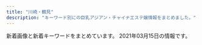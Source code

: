 ```yaml
---
title: "川崎・鶴見"
description: "キーワード別にの巨乳アジアン・チャイナエステ嬢情報をまとめました。"
---
```


新着画像と新着キーワードをまとめています。
2021年03月15日の情報です。

<DmmAffiliateIns />
<KeywordTable
  shops={
    [
    {
        "url": "http://www.iyasi-massage.com/",
        "img_links": [
            "http://www.iyasi-massage.com/images/staff_one/staff_one_08.png",
            "http://www.iyasi-massage.com/images/staff/sta_0z2.jpg",
            "http://www.iyasi-massage.com/images/home/index_tel.jpg",
            "http://www.iyasi-massage.com/images/staff_image/staff_d04.jpg",
            "http://www.iyasi-massage.com/images/staff/sta_0z12.jpg",
            "http://www.iyasi-massage.com/images/gallery/gallery_102.jpg",
            "http://www.iyasi-massage.com/images/gallery/gallery_403.jpg",
            "http://www.iyasi-massage.com/images/top/top_02.jpg",
            "http://www.iyasi-massage.com/images/system/syatem_302.jpg",
            "http://www.iyasi-massage.com/images/staff_one/staff_one_top.jpg",
            "http://www.iyasi-massage.com/images/staff/sta_08.jpg",
            "http://www.iyasi-massage.com/images/staff/sta_023.jpg",
            "http://www.iyasi-massage.com/images/staff_one/staff_one_07.png",
            "http://www.iyasi-massage.com/images/top/top_01.jpg",
            "http://www.iyasi-massage.com/images/top/top_08.png",
            "http://www.iyasi-massage.com/images/top/top_06.jpg",
            "http://www.iyasi-massage.com/images/staff/sta_0z10.jpg",
            "http://www.iyasi-massage.com/images/staff_one/staff_one_04.jpg",
            "http://www.iyasi-massage.com/images/staff/sta_0z9.jpg",
            "http://www.iyasi-massage.com/images/staff/sta_07.jpg",
            "http://www.iyasi-massage.com/images/home/index_03.jpg",
            "http://www.iyasi-massage.com/images/staff_image/staff_d02.jpg",
            "http://www.iyasi-massage.com/images/top/top_05.jpg",
            "http://www.iyasi-massage.com/images/staff/sta_01.jpg",
            "http://www.iyasi-massage.com/images/gallery/gallery_top.jpg",
            "http://www.iyasi-massage.com/images/staff_image/staff_d01.jpg",
            "http://www.iyasi-massage.com/images/home/index_04.jpg",
            "http://www.iyasi-massage.com/images/staff/sta_010.jpg",
            "http://www.iyasi-massage.com/images/home/index_qup.jpg",
            "http://www.iyasi-massage.com/images/gallery/gallery_103.jpg",
            "http://www.iyasi-massage.com/images/staff_one/staff_one_03.jpg",
            "http://www.iyasi-massage.com/images/gallery/gallery_104.jpg",
            "http://www.iyasi-massage.com/images/gallery/gallery_404.jpg",
            "http://www.iyasi-massage.com/images/home/QR.png",
            "http://www.iyasi-massage.com/images/top/top_03.jpg",
            "http://www.iyasi-massage.com/images/gallery/gallery_01.jpg",
            "http://www.iyasi-massage.com/images/system/syatem_301.jpg",
            "http://www.iyasi-massage.com/images/staff_image/staff_d03.jpg",
            "http://www.iyasi-massage.com/images/home/index_page_top.jpg",
            "http://www.iyasi-massage.com/images/staff/staff_top.jpg",
            "http://www.iyasi-massage.com/images/staff_one/staff_one_01.jpg",
            "http://www.iyasi-massage.com/images/staff/sta_04.jpg",
            "http://www.iyasi-massage.com/images/staff_one/staff_one_05.jpg",
            "http://www.iyasi-massage.com/images/gallery/gallery_402.jpg",
            "http://www.iyasi-massage.com/images/staff_image/staff_d05.jpg",
            "http://www.iyasi-massage.com/images/staff/sta_0z6.jpg",
            "http://www.iyasi-massage.com/images/top/top_04.jpg",
            "http://www.iyasi-massage.com/images/staff/sta_021.jpg",
            "http://www.iyasi-massage.com/images/system/syatem_303.jpg",
            "http://www.iyasi-massage.com/images/staff_one/staff_one_02.jpg",
            "http://www.iyasi-massage.com/images/staff/sta_03.jpg",
            "http://www.iyasi-massage.com/images/home/top_qp.jpg",
            "http://www.iyasi-massage.com/images/staff_image/staff_d06.jpg",
            "http://www.iyasi-massage.com/images/gallery/gallery_401.jpg",
            "http://www.iyasi-massage.com/images/gallery/gallery_101.jpg",
            "http://www.iyasi-massage.com/images/staff/sta_0z8.jpg",
            "http://www.iyasi-massage.com/images/staff/sta_06.jpg"
        ],
        "name": "\u6843\u6e90\u90f7",
        "station": "JR\u5ddd\u5d0e\u99c5\u6771\u53e3",
        "keywords": {}
    },
    {
        "name": "GooD",
        "station": "JR\u9db4\u898b\u99c5\u6771\u53e3",
        "url": "http://good.abnavi.info/",
        "img_links": [],
        "keywords": {}
    },
    {
        "img_links": [
            "https://www.pal-spa.com/img/blog/palspa_blog_20200803_ai4.jpg",
            "https://www.pal-spa.com/img/girl/main/smain314f04254ecea9c57f49748c46b01a7664c.jpg",
            "https://www.pal-spa.com/img/girl/list/sface3c2ba25b14b61f54befa1ec672e487350.jpg",
            "https://www.pal-spa.com/img/blog/palspa_blog_20200113_miyuki4.jpg",
            "https://www.pal-spa.com/img/girl/pickup/pickup20200730025343.jpg",
            "https://www.pal-spa.com/img/girl/main/smain2342be10adc295a0fc3adfdb5b77838c4a7.jpg",
            "https://www.pal-spa.com/img/girl/main/smain2934975d1e88a92635112090a18fddfe496.jpg",
            "https://www.pal-spa.com/img/girl/list/swest24254584407bed049e349a41c5443a4345.jpg",
            "https://www.pal-spa.com/img/blog/palspa_blog_20191201_aica2.jpg",
            "https://www.pal-spa.com/img/girl/main/smain93489e4bc2f68cb6c1df5f2c0780e53ef2.jpg",
            "https://www.pal-spa.com/img/girl/main/smain81aaf0584954cf78c6fa0e4d5235d359c9.jpg",
            "https://www.pal-spa.com/img/camp/camp_20210101min75.jpg",
            "https://www.pal-spa.com/img/blog/palspa_blog_20191204_izumi1.jpg",
            "https://www.pal-spa.com/img/blog/palspa_blog_20191201_aica3.jpg",
            "https://www.pal-spa.com/img/blog/palspa_blog_20191201_aica4.jpg",
            "https://www.pal-spa.com/img/blog/palspa_blog_20191201_yui6.jpg",
            "https://www.pal-spa.com/img/blog/palspa_blog_20191204_erica6.jpg",
            "https://www.pal-spa.com/img/girl/list/slist3554b4a93c1d8da9b438b9a8315d5d34f1.jpg",
            "https://www.pal-spa.com/img/camp/camp_20210201.jpg",
            "https://www.pal-spa.com/img/blog/palspa_blog_20210120_haruka5.jpg",
            "https://www.pal-spa.com/img/girl/pickup/pickup20200822150116.jpg",
            "https://www.pal-spa.com/img/girl/main/smain2944975d1e88a92635112090a18fddfe496.jpg",
            "https://www.pal-spa.com/img/girl/pickup/pickup20210315213817.jpg",
            "https://www.pal-spa.com/img/girl/list/sface41179e3d7fbd9c1dd52f6aa2a671ce0bd.jpg",
            "https://www.pal-spa.com/img/blog/postimage20200805131611.jpg",
            "https://www.pal-spa.com/img/blog/palspa_blog_20200803_ai5.jpg",
            "https://www.pal-spa.com/img/girl/main/smain295c66d8a8ea77ad563b7a5d4d245be38c5.jpg",
            "https://www.pal-spa.com/img/girl/main/smain339afba4e500f33ea543f800c8238c1f49.jpg",
            "https://www.pal-spa.com/img/girl/pickup/pickup20200923134207.jpg",
            "https://www.pal-spa.com/img/girl/list/swest2815022380c60cdc7043c4ec074cee02f5.jpg",
            "https://www.pal-spa.com/img/girl/main/smain311813891f0a4f13a5dcec2552f803dff41.jpg",
            "https://www.pal-spa.com/img/blog/palspa_blog_20200113_miyuki2.jpg",
            "https://www.pal-spa.com/img/blog/palspa_blog_20191201_aica6.jpg",
            "https://www.pal-spa.com/img/girl/main/smain213a4782a043e7ca29f58aba8d6552a2d6e.jpg",
            "https://www.pal-spa.com/img/blog/palspa_blog_20200113_miyuki7.jpg",
            "https://www.pal-spa.com/img/girl/main/smain841caefc8aa890323cc659f5abf9da1937.jpg",
            "https://www.pal-spa.com/img/girl/list/sface21a4782a043e7ca29f58aba8d6552a2d6e.jpg",
            "https://www.pal-spa.com/img/girl/main/smain424a6d03832c91a865b6562a3dc842e51a.jpg",
            "https://www.pal-spa.com/img/blog/palspa_blog_20191201_yui2.jpg",
            "https://www.pal-spa.com/img/blog/palspa_blog_20200316_aya8.jpg",
            "https://www.pal-spa.com/img/girl/main/smain32aa1148d56856a2cfde4a3dfdd8d1c5ed.jpg",
            "https://www.pal-spa.com/img/girl/list/swest21a4782a043e7ca29f58aba8d6552a2d6e.jpg",
            "https://www.pal-spa.com/img/material/massage_siatu1.jpg",
            "https://www.pal-spa.com/img/girl/main/smain3535044e0e79b6d94578c6c78296fb853e4.jpg",
            "https://www.pal-spa.com/img/girl/main/smain32544cc176e6519c5cfcaa30cdb6b3d4ae6.jpg",
            "https://www.pal-spa.com/img/blog/palspa_blog_20200316_aya1.jpg",
            "https://www.pal-spa.com/img/girl/main/smain211a4782a043e7ca29f58aba8d6552a2d6e.jpg",
            "https://www.pal-spa.com/img/girl/list/sface259a92ee295305fdbc6e4cd5a68dad5216.jpg",
            "https://www.pal-spa.com/img/blog/palspa_blog_20200316_aya7.jpg",
            "https://www.pal-spa.com/img/girl/list/sface35c7e2ebf50e97c57692dbfd94cccf9ddb.jpg",
            "https://www.pal-spa.com/img/girl/main/smain252b45d339d6509c6b7779e499e2a9b6ba6.jpg",
            "https://www.pal-spa.com/img/girl/main/smain32344cc176e6519c5cfcaa30cdb6b3d4ae6.jpg",
            "https://www.pal-spa.com/img/girl/list/slist31991bce11ee745ecab812af3ff1cb34c6.jpg",
            "https://www.pal-spa.com/img/camp/20210303_newface.jpg",
            "https://www.pal-spa.com/img/camp/camp_20210303sp.jpg",
            "https://www.pal-spa.com/img/material/massage_siatu2.jpg",
            "https://www.pal-spa.com/img/blog/postimage20190823184018.jpg",
            "https://www.pal-spa.com/img/blog/palspa_blog_20200316_aya5.jpg",
            "https://www.pal-spa.com/img/girl/main/smain95ef1bf25458f90407a4281129029fee02.jpg",
            "https://www.pal-spa.com/img/material/massage_sentai3.jpg",
            "https://www.pal-spa.com/img/girl/main/smain2352be10adc295a0fc3adfdb5b77838c4a7.jpg",
            "https://www.pal-spa.com/img/blog/palspa_blog_20200803_ai3.jpg",
            "https://www.pal-spa.com/img/material/image_auth.png",
            "https://www.pal-spa.com/img/blog/palspa_blog_20191204_izumi6.jpg",
            "https://www.pal-spa.com/img/girl/main/smain281fd9bc58195da2c4f8c318534044e362e.jpg",
            "https://www.pal-spa.com/img/girl/main/smain255b45d339d6509c6b7779e499e2a9b6ba6.jpg",
            "https://www.pal-spa.com/img/girl/main/smain349afba4e500f33ea543f800c8238c1f49.jpg",
            "https://www.pal-spa.com/img/girl/list/swest232be10adc295a0fc3adfdb5b77838c4a7.jpg",
            "https://www.pal-spa.com/img/blog/palspa_blog_20191204_erica3.jpg",
            "https://www.pal-spa.com/img/girl/list/sface31f19f00dae05be97f6dce6cb5dbe8eec8.jpg",
            "https://www.pal-spa.com/img/girl/main/smain44b39a706bac6618b1571f7fdf4631427d.jpg",
            "https://www.pal-spa.com/img/blog/palspa_blog_20200113_miyuki3.jpg",
            "https://www.pal-spa.com/img/girl/main/smain3458922ce8484534d2b75a91ab7a300e6de.jpg",
            "https://www.pal-spa.com/img/blog/palspa_blog_20191201_yui1.jpg",
            "https://www.pal-spa.com/img/blog/palspa_blog_20191204_erica1.jpg",
            "https://www.pal-spa.com/img/girl/list/slist29b91c9bcc8e157811f43836e0e81c7a7e.jpg",
            "https://www.pal-spa.com/img/girl/main/smain32444cc176e6519c5cfcaa30cdb6b3d4ae6.jpg",
            "https://www.pal-spa.com/img/girl/list/slist82771fec40d02127b42e7e4941a97d5e8.jpg",
            "https://www.pal-spa.com/img/blog/palspa_blog_20200316_aya9.jpg",
            "https://www.pal-spa.com/img/blog/palspa_blog_20200113_miyuki5.jpg",
            "https://www.pal-spa.com/img/blog/postimage20191201160113.jpg",
            "https://www.pal-spa.com/img/girl/main/smain355497d0fc321a60342a97907dcf15eddb4.jpg",
            "https://www.pal-spa.com/img/girl/main/smain2332be10adc295a0fc3adfdb5b77838c4a7.jpg",
            "https://www.pal-spa.com/img/girl/main/smain831caefc8aa890323cc659f5abf9da1937.jpg",
            "https://www.pal-spa.com/img/blog/palspa_blog_20200113_miyuki1.jpg",
            "https://www.pal-spa.com/img/girl/list/slist256b08026e0fe59c124751f4ba2dce9484.jpg",
            "https://www.pal-spa.com/img/girl/main/smain283aa054b0383cc218664f07c55c4e1d3f0.jpg",
            "https://www.pal-spa.com/img/material/massage_sentai1.jpg",
            "https://www.pal-spa.com/img/blog/palspa_blog_20200803_ai2.jpg",
            "https://www.pal-spa.com/img/blog/palspa_blog_20210120_haruka6.jpg",
            "https://www.pal-spa.com/img/blog/postimage20190909035711.jpg",
            "https://www.pal-spa.com/img/girl/list/slist24940766e3a46af57756429b6407dea11e.jpg",
            "https://www.pal-spa.com/img/blog/palspa_blog_20200316_aya10.jpg",
            "https://www.pal-spa.com/img/blog/postimage20200112225143.jpg",
            "https://www.pal-spa.com/img/blog/palspa_blog_20191204_erica2.jpg",
            "https://www.pal-spa.com/img/blog/palspa_blog_20191204_erica5.jpg",
            "https://www.pal-spa.com/img/girl/main/smain31aa1148d56856a2cfde4a3dfdd8d1c5ed.jpg",
            "https://www.pal-spa.com/img/girl/main/smain28209dcea86d45d39c34084233d3f05abd3.jpg",
            "https://www.pal-spa.com/img/girl/main/smain851caefc8aa890323cc659f5abf9da1937.jpg",
            "https://www.pal-spa.com/img/blog/palspa_blog_20191201_kiki2.jpg",
            "https://www.pal-spa.com/img/blog/palspa_blog_20210120_haruka1.jpg",
            "https://www.pal-spa.com/img/girl/main/smain91489e4bc2f68cb6c1df5f2c0780e53ef2.jpg",
            "https://www.pal-spa.com/img/girl/pickup/pickup20200104064211.jpg",
            "https://www.pal-spa.com/img/girl/list/sface32552450a07c5e6fcf616569ce56276f28.jpg",
            "https://www.pal-spa.com/img/girl/main/smain3438922ce8484534d2b75a91ab7a300e6de.jpg",
            "https://www.pal-spa.com/img/blog/palspa_blog_20210120_haruka4.jpg",
            "https://www.pal-spa.com/img/girl/list/slist41179e3d7fbd9c1dd52f6aa2a671ce0bd.jpg",
            "https://www.pal-spa.com/img/blog/palspa_blog_20191201_kiki7.jpg",
            "https://www.pal-spa.com/img/girl/list/swest81caefc8aa890323cc659f5abf9da1937.jpg",
            "https://www.pal-spa.com/img/girl/list/slist21c8c7f499c3f4da854e401c53978a3677.jpg",
            "https://www.pal-spa.com/img/girl/main/smain29126f46703ae5614cc6531d2d744ef64cb.jpg",
            "https://www.pal-spa.com/img/girl/main/smain43f417400ac5884575399559541bcf4c17.jpg",
            "https://www.pal-spa.com/img/girl/list/slist2803b6e28547718e5f6d36e0d1c631fbcd.jpg",
            "https://www.pal-spa.com/img/blog/palspa_blog_20191204_izumi7.jpg",
            "https://www.pal-spa.com/img/blog/palspa_blog_20191201_yui7.jpg",
            "https://www.pal-spa.com/img/blog/postimage20191201161433.jpg",
            "https://www.pal-spa.com/img/blog/palspa_blog_20200803_ai9.jpg",
            "https://www.pal-spa.com/img/blog/palspa_blog_20200113_miyuki6.jpg",
            "https://www.pal-spa.com/img/blog/postimage20191205024146.jpg",
            "https://www.pal-spa.com/img/girl/main/smain821caefc8aa890323cc659f5abf9da1937.jpg",
            "https://www.pal-spa.com/img/blog/postimage20190615060904.jpg",
            "https://www.pal-spa.com/img/blog/palspa_blog_20191201_kiki1.jpg",
            "https://www.pal-spa.com/img/girl/main/smain251b45d339d6509c6b7779e499e2a9b6ba6.jpg",
            "https://www.pal-spa.com/img/blog/postimage20210128110639.jpg",
            "https://www.pal-spa.com/img/blog/palspa_blog_20191204_izumi2.jpg",
            "https://www.pal-spa.com/img/girl/list/swest352b89681dd1c11f6c2b3d93f5253fdb44.jpg",
            "https://www.pal-spa.com/img/girl/main/smain411179e3d7fbd9c1dd52f6aa2a671ce0bd.jpg",
            "https://www.pal-spa.com/img/girl/main/smain212a4782a043e7ca29f58aba8d6552a2d6e.jpg",
            "https://www.pal-spa.com/img/girl/main/smain32244cc176e6519c5cfcaa30cdb6b3d4ae6.jpg",
            "https://www.pal-spa.com/img/girl/list/sface34fb1e5b054a6796aafb6d24f36ac90950.jpg",
            "https://www.pal-spa.com/img/girl/main/smain3525044e0e79b6d94578c6c78296fb853e4.jpg",
            "https://www.pal-spa.com/img/blog/palspa_blog_20200316_aya4.jpg",
            "https://www.pal-spa.com/img/girl/list/sface2934a16061b4519bc353f475021810bbc2.jpg",
            "https://www.pal-spa.com/img/girl/main/smain315f04254ecea9c57f49748c46b01a7664c.jpg",
            "https://www.pal-spa.com/img/girl/list/swest259a92ee295305fdbc6e4cd5a68dad5216.jpg",
            "https://www.pal-spa.com/img/blog/palspa_blog_20200316_aya3.jpg",
            "https://www.pal-spa.com/img/girl/main/smain312cf1a94bbeb47fd61d9c8a0ac5715f220.jpg",
            "https://www.pal-spa.com/img/girl/list/swest31f19f00dae05be97f6dce6cb5dbe8eec8.jpg",
            "https://www.pal-spa.com/img/girl/main/smain254b45d339d6509c6b7779e499e2a9b6ba6.jpg",
            "https://www.pal-spa.com/img/girl/main/smain92489e4bc2f68cb6c1df5f2c0780e53ef2.jpg",
            "https://www.pal-spa.com/img/girl/main/smain2312be10adc295a0fc3adfdb5b77838c4a7.jpg",
            "https://www.pal-spa.com/img/girl/main/smain321552450a07c5e6fcf616569ce56276f28.jpg",
            "https://www.pal-spa.com/img/blog/palspa_blog_20200803_ai6.jpg",
            "https://www.pal-spa.com/img/girl/list/slist32552450a07c5e6fcf616569ce56276f28.jpg",
            "https://www.pal-spa.com/img/blog/palspa_blog_20191201_aica5.jpg",
            "https://www.pal-spa.com/img/girl/main/smain215a4782a043e7ca29f58aba8d6552a2d6e.jpg",
            "https://www.pal-spa.com/img/girl/list/swest95fea8ce189d2417d922eb9079627b3ac.jpg",
            "https://www.pal-spa.com/img/material/massage_sentai2.jpg",
            "https://www.pal-spa.com/img/blog/palspa_blog_20191201_kiki4.jpg",
            "https://www.pal-spa.com/img/girl/main/smain284aa054b0383cc218664f07c55c4e1d3f0.jpg",
            "https://www.pal-spa.com/img/blog/palspa_blog_20191201_kiki5.jpg",
            "https://www.pal-spa.com/img/girl/list/slist3aa1148d56856a2cfde4a3dfdd8d1c5ed.jpg",
            "https://www.pal-spa.com/img/blog/postimage20191201160850.jpg",
            "https://www.pal-spa.com/img/blog/palspa_blog_20200113_miyuki8.jpg",
            "https://www.pal-spa.com/img/girl/list/sface9b20525be57ec14c2cab254b7f38bd4df.jpg",
            "https://www.pal-spa.com/img/girl/list/swest3c2ba25b14b61f54befa1ec672e487350.jpg",
            "https://www.pal-spa.com/img/girl/main/smain2924975d1e88a92635112090a18fddfe496.jpg",
            "https://www.pal-spa.com/img/blog/palspa_blog_20191204_erica4.jpg",
            "https://www.pal-spa.com/img/material/massage_siatu3.jpg",
            "https://www.pal-spa.com/img/girl/main/smain214a4782a043e7ca29f58aba8d6552a2d6e.jpg",
            "https://www.pal-spa.com/img/girl/main/smain242efb09e433a238cc9c94272805945bf96.jpg",
            "https://www.pal-spa.com/img/girl/main/smain34264ec295988800531cb0f78cdcfbcb9cf.jpg",
            "https://www.pal-spa.com/img/blog/palspa_blog_20200803_ai1.jpg",
            "https://www.pal-spa.com/img/girl/pickup/pickup20210120104719.jpg",
            "https://www.pal-spa.com/img/girl/main/smain354497d0fc321a60342a97907dcf15eddb4.jpg",
            "https://www.pal-spa.com/img/girl/main/smain35154b4a93c1d8da9b438b9a8315d5d34f1.jpg",
            "https://www.pal-spa.com/img/girl/list/slist9224bead323710d8ed7f0640125518c54.jpg",
            "https://www.pal-spa.com/img/girl/list/slist2384c844601b0fd2f7aabfe4a5a12163b7.jpg",
            "https://www.pal-spa.com/img/girl/list/swest32552450a07c5e6fcf616569ce56276f28.jpg",
            "https://www.pal-spa.com/img/girl/main/smain341fb1e5b054a6796aafb6d24f36ac90950.jpg",
            "https://www.pal-spa.com/img/girl/main/smain241254584407bed049e349a41c5443a4345.jpg",
            "https://www.pal-spa.com/img/blog/palspa_blog_20200803_ai8.jpg",
            "https://www.pal-spa.com/img/blog/palspa_blog_20191201_yui4.jpg",
            "https://www.pal-spa.com/img/girl/list/sface2815022380c60cdc7043c4ec074cee02f5.jpg",
            "https://www.pal-spa.com/img/blog/palspa_blog_20191201_yui5.jpg",
            "https://www.pal-spa.com/img/girl/main/smain3448922ce8484534d2b75a91ab7a300e6de.jpg",
            "https://www.pal-spa.com/img/blog/palspa_blog_20191204_izumi3.jpg",
            "https://www.pal-spa.com/img/blog/palspa_blog_20191201_yui3.jpg",
            "https://www.pal-spa.com/img/blog/postimage20191205024522.jpg",
            "https://www.pal-spa.com/img/blog/postimage20191201162035.jpg",
            "https://www.pal-spa.com/img/blog/palspa_blog_20210120_haruka3.jpg",
            "https://www.pal-spa.com/img/blog/palspa_blog_20191201_kiki3.jpg",
            "https://www.pal-spa.com/img/girl/main/smain285aa054b0383cc218664f07c55c4e1d3f0.jpg",
            "https://www.pal-spa.com/img/blog/palspa_blog_20200316_aya2.jpg",
            "https://www.pal-spa.com/img/blog/palspa_blog_20200316_aya6.jpg",
            "https://www.pal-spa.com/img/girl/list/sface8aaf0584954cf78c6fa0e4d5235d359c9.jpg",
            "https://www.pal-spa.com/img/blog/palspa_blog_20191204_erica7.jpg",
            "https://www.pal-spa.com/img/blog/palspa_blog_20191204_izumi5.jpg",
            "https://www.pal-spa.com/img/blog/palspa_blog_20200316_aya11.jpg",
            "https://www.pal-spa.com/img/girl/list/swest34fb1e5b054a6796aafb6d24f36ac90950.jpg",
            "https://www.pal-spa.com/img/blog/palspa_blog_20191204_izumi4.jpg",
            "https://www.pal-spa.com/img/girl/list/slist34fb1e5b054a6796aafb6d24f36ac90950.jpg",
            "https://www.pal-spa.com/img/girl/main/smain253b45d339d6509c6b7779e499e2a9b6ba6.jpg",
            "https://www.pal-spa.com/img/girl/list/swest41179e3d7fbd9c1dd52f6aa2a671ce0bd.jpg",
            "https://www.pal-spa.com/img/girl/main/smain2322be10adc295a0fc3adfdb5b77838c4a7.jpg",
            "https://www.pal-spa.com/img/girl/main/smain94ef1bf25458f90407a4281129029fee02.jpg",
            "https://www.pal-spa.com/img/blog/postimage20200316071533.jpg",
            "https://www.pal-spa.com/img/blog/palspa_blog_20191201_aica7.jpg",
            "https://www.pal-spa.com/img/blog/palspa_blog_20191201_aica1.jpg",
            "https://www.pal-spa.com/img/girl/main/smain313cf1a94bbeb47fd61d9c8a0ac5715f220.jpg",
            "https://www.pal-spa.com/img/girl/list/sface24254584407bed049e349a41c5443a4345.jpg",
            "https://www.pal-spa.com/img/girl/list/sface232be10adc295a0fc3adfdb5b77838c4a7.jpg",
            "https://www.pal-spa.com/img/blog/palspa_blog_20200803_ai7.jpg",
            "https://www.pal-spa.com/img/blog/palspa_blog_20191201_kiki6.jpg",
            "https://www.pal-spa.com/img/girl/list/swest2934a16061b4519bc353f475021810bbc2.jpg"
        ],
        "keywords": {
            "\u30bb\u30af\u30b7\u30fc": 8,
            "100": 1,
            "G": 13,
            "\u30c0\u30a4\u30ca\u30de\u30a4\u30c8": 1
        },
        "station": "JR\u9db4\u898b\u99c5\u6771\u53e3",
        "name": "Men\u2019s Pal Spa\u30fb\u30e1\u30f3\u30ba\u30d1\u30eb\u30b9\u30d1",
        "url": "https://www.pal-spa.com/"
    },
    {
        "name": "\u7652\u5065\u697d",
        "station": "JR\u5ddd\u5d0e\u99c5\u6771\u53e3",
        "url": "http://es-china.info/",
        "img_links": [
            "http://es-china.info/staff/ran2.jpg",
            "http://es-china.info/staff/sasa1.jpg",
            "http://es-china.info/images/r3.jpg",
            "http://es-china.info/staff/emi2.jpg",
            "http://es-china.info/staff/ran1.jpg",
            "http://es-china.info/staff/mimi2.jpg",
            "http://es-china.info/images/no1.png",
            "http://es-china.info/images/room3.jpg",
            "http://es-china.info/staff/mimi1.jpg",
            "http://es-china.info/images/s_pickup.png",
            "http://es-china.info/images/mobile.jpg",
            "http://es-china.info/images/room4.jpg",
            "http://es-china.info/staff/sayuri1.jpg",
            "http://es-china.info/images/s_staff.png",
            "http://es-china.info/staff/risa2.jpg",
            "http://es-china.info/images/room1.jpg",
            "http://es-china.info/images/s_news.png",
            "http://es-china.info/staff/risa1.jpg",
            "http://es-china.info/staff/sayuri2.jpg",
            "http://es-china.info/staff/sasa2.jpg",
            "http://es-china.info/images/s_ranking.png",
            "http://es-china.info/staff/sayuri3.jpg",
            "http://es-china.info/images/room2.jpg",
            "http://es-china.info/images/line.png",
            "http://es-china.info/staff/emi1.jpg",
            "http://es-china.info/images/s_newface.png",
            "http://es-china.info/images/s_zysx.png"
        ],
        "keywords": {
            "C": 13
        }
    },
    {
        "keywords": {},
        "name": "\u521d\u604b",
        "img_links": [],
        "station": "JR\u9db4\u898b\u99c5\u6771\u53e3",
        "url": "https://hatsukoi.est.cm/"
    },
    {
        "keywords": {
            "D": 35,
            "88": 14,
            "89": 7,
            "\u30bb\u30af\u30b7\u30fc": 3,
            "87": 14,
            "85": 14,
            "C": 28,
            "86": 14
        },
        "name": "\u6708\u4e0b\u7f8e\u4eba",
        "station": "JR\u9db4\u898b\u99c5\u6771\u53e3",
        "url": "https://moon-beauty.jp/",
        "img_links": [
            "https://moon-beauty.jp/images/staff/nana25_01.png",
            "https://moon-beauty.jp/images/costume/cheergirl02.png",
            "https://moon-beauty.jp/wp/wp-content/uploads/2017/12/7e6728877b7be3eba7dacfced12e3481.jpg",
            "https://moon-beauty.jp/wp/wp-content/uploads/2019/09/cosplay01.png",
            "https://moon-beauty.jp/images/staff/izumi23_01.png",
            "https://moon-beauty.jp/wp/wp-content/uploads/2017/12/dde33c6f84f42b29abc164fed911749d-700x1246.jpg",
            "https://moon-beauty.jp/images/staff/mirai23.png",
            "https://moon-beauty.jp/wp/wp-content/uploads/2017/11/mb_shower.png",
            "https://moon-beauty.jp/images/staff/eri21_01.png",
            "https://moon-beauty.jp/wp/wp-content/uploads/2017/11/5.png",
            "https://moon-beauty.jp/wp/wp-content/uploads/2017/11/6a08b9c7e55a068553569af35285dd93.jpg",
            "https://moon-beauty.jp/wp/wp-content/uploads/2017/11/mb_interior01.png",
            "https://moon-beauty.jp/wp/wp-content/uploads/2020/02/2002sp_campaign-700x327.png",
            "https://moon-beauty.jp/wp/wp-content/uploads/2017/11/27e7586ba3689c74b6428ec7dbfe02a6-700x1244.jpg",
            "https://moon-beauty.jp/wp/wp-content/uploads/2017/11/top01-1-700x459.png",
            "https://moon-beauty.jp/wp/wp-content/uploads/2019/07/1907campaign01-700x327.png",
            "https://moon-beauty.jp/wp/wp-content/uploads/2017/11/top02.png",
            "https://moon-beauty.jp/wp/wp-content/uploads/2017/11/4.png",
            "https://moon-beauty.jp/wp/wp-content/uploads/2019/09/1910campaign01-700x327.png",
            "https://moon-beauty.jp/wp/wp-content/uploads/2017/12/1d7d7d3df21218cb91cce28ca987dca8.jpg",
            "https://moon-beauty.jp/wp/wp-content/uploads/2017/11/27e7586ba3689c74b6428ec7dbfe02a6.jpg",
            "https://moon-beauty.jp/images/campaign2017.jpg",
            "https://moon-beauty.jp/images/costume/sailorgirl01.png",
            "https://moon-beauty.jp/images/staff/momoka22_01.png",
            "https://moon-beauty.jp/wp/wp-content/uploads/2017/12/3985d5f04f99b7c5a1b4662bcc831575.jpg",
            "https://moon-beauty.jp/wp/wp-content/uploads/2017/12/1d7d7d3df21218cb91cce28ca987dca8-700x1246.jpg",
            "https://moon-beauty.jp/wp/wp-content/uploads/2019/09/cosplay02.png",
            "https://moon-beauty.jp/wp/wp-content/uploads/2017/11/6.png",
            "https://moon-beauty.jp/wp/wp-content/uploads/2019/07/1907campaign02-700x327.png",
            "https://moon-beauty.jp/images/costume/cheergirl01.png",
            "https://moon-beauty.jp/images/staff/staff.png",
            "https://moon-beauty.jp/wp/wp-content/uploads/2017/12/3addf91ad6b786b4c3fd2e4322dc1181-700x1246.jpg",
            "https://moon-beauty.jp/wp/wp-content/uploads/2017/11/top03.png",
            "https://moon-beauty.jp/wp/wp-content/uploads/2020/01/2002campaign-700x327.png",
            "https://moon-beauty.jp/wp/wp-content/uploads/2017/11/mb_front.png",
            "https://moon-beauty.jp/wp/wp-content/uploads/2017/11/1.png",
            "https://moon-beauty.jp/wp/wp-content/uploads/2019/07/1907campaign01.png",
            "https://moon-beauty.jp/images/costume/nursegirl01.png",
            "https://moon-beauty.jp/wp/wp-content/uploads/2017/11/9ac2dcf4d411d36df940a44359d1e597.jpg",
            "https://moon-beauty.jp/wp/wp-content/uploads/2017/12/3addf91ad6b786b4c3fd2e4322dc1181.jpg",
            "https://moon-beauty.jp/wp/wp-content/uploads/2020/09/costume.png",
            "https://moon-beauty.jp/images/costume/nursegirl002.png",
            "https://moon-beauty.jp/wp/wp-content/uploads/2017/11/campaign1711-700x327.jpg",
            "https://moon-beauty.jp/images/costume/cabinattendant01.png",
            "https://moon-beauty.jp/wp/wp-content/uploads/2021/01/202102campaign.png",
            "https://moon-beauty.jp/wp/wp-content/uploads/2017/11/mb_front2.png",
            "https://moon-beauty.jp/images/costume/sailorgirl02.png",
            "https://moon-beauty.jp/wp/wp-content/uploads/2020/09/mirai_info.png",
            "https://moon-beauty.jp/images/staff/ran23_01.png",
            "https://moon-beauty.jp/wp/wp-content/uploads/2020/09/nana_info.png",
            "https://moon-beauty.jp/images/staff/rika22_01.png",
            "https://moon-beauty.jp/wp/wp-content/uploads/2017/12/dde33c6f84f42b29abc164fed911749d.jpg",
            "https://moon-beauty.jp/images/costume/cabinattendant02.png",
            "https://moon-beauty.jp/wp/wp-content/uploads/2017/11/3.png",
            "https://moon-beauty.jp/wp/wp-content/uploads/2018/09/mb_front4.png",
            "https://moon-beauty.jp/wp/wp-content/uploads/2017/11/484697b90c0612750e1d8c7c971a16f8.jpg",
            "https://moon-beauty.jp/wp/wp-content/uploads/2019/07/1907campaign02.png",
            "https://moon-beauty.jp/images/staff/rika22_02.png",
            "https://moon-beauty.jp/wp/wp-content/uploads/2018/09/mb_road02.png",
            "https://moon-beauty.jp/wp/wp-content/uploads/2017/11/play.png",
            "https://moon-beauty.jp/wp/wp-content/uploads/2017/11/6a08b9c7e55a068553569af35285dd93-700x1244.jpg",
            "https://moon-beauty.jp/images/staff/hikari23_01.png",
            "https://moon-beauty.jp/wp/wp-content/uploads/2017/11/top01-1.png",
            "https://moon-beauty.jp/images/staff/hikari23_02.png",
            "https://moon-beauty.jp/wp/wp-content/uploads/2020/09/rika_info.png",
            "https://moon-beauty.jp/images/staff/nana25_02.png",
            "https://moon-beauty.jp/wp/wp-content/uploads/2018/11/1811campaign.png",
            "https://moon-beauty.jp/wp/wp-content/uploads/2017/12/11e78c1189d1307c1c0528ca01cf193e.jpg",
            "https://moon-beauty.jp/images/staff/emi24_1.png"
        ]
    },
    {
        "img_links": [
            "http://tsurumi-est.xyz/images/flash2.jpg",
            "http://tsurumi-est.xyz/images/top.jpg",
            "http://tsurumi-est.xyz/g3.jpg",
            "http://tsurumi-est.xyz/images/flash.jpg",
            "http://tsurumi-est.xyz/images/int2.jpg",
            "http://tsurumi-est.xyz/g1.jpg",
            "http://tsurumi-est.xyz/images/mobile.png",
            "http://cdn.dino-es.com/images/logo/88x31NewDinoEs.png",
            "http://tsurumi-est.xyz/images/g3.jpg",
            "http://tsurumi-est.xyz/g2.jpg",
            "http://tsurumi-est.xyz/images/int1.jpg",
            "http://tsurumi-est.xyz/g0.jpg",
            "http://tsurumi-est.xyz/images/s_staff1.png",
            "http://tsurumi-est.xyz/images/g2.jpg",
            "http://tsurumi-est.xyz/images/s_staff.png",
            "http://tsurumi-est.xyz/images/g5.jpg",
            "http://tsurumi-est.xyz/images/g1.jpg",
            "http://momipara.jp/img/link/momi88.jpg",
            "http://tsurumi-est.xyz/images/g0.jpg",
            "http://tsurumi-est.xyz/images/mens-esthe1.png"
        ],
        "station": "\u4eac\u6025\u9db4\u898b\u99c5\u6771\u53e3",
        "name": "Smile",
        "url": "http://tsurumi-est.xyz/",
        "keywords": {
            "D": 4,
            "E": 2,
            "C": 16
        }
    },
    {
        "keywords": {},
        "name": "\u723d\u3084\u304b\u306a\u671d",
        "img_links": [
            "http://massage-salon.xyz/wp-content/uploads/2019/02/IMG_0144-500x750.jpg",
            "http://massage-salon.xyz/wp-content/uploads/2018/04/s2-500x467.jpg",
            "http://massage-salon.xyz/wp-content/uploads/2018/12/img_6768.jpg",
            "http://massage-salon.xyz/wp-content/themes/template-salon2/images/main2.jpg",
            "http://massage-salon.xyz/wp-content/uploads/2019/02/IMG_0144.jpg",
            "http://massage-salon.xyz/wp-content/themes/template-salon2/images/main3.jpg",
            "http://massage-salon.xyz/wp-content/themes/template-salon2/images/main1.jpg",
            "http://massage-salon.xyz/wp-content/uploads/2018/04/s1.jpg",
            "http://massage-salon.xyz/wp-content/themes/template-salon2/images/header-tel.png",
            "http://massage-salon.xyz/wp-content/uploads/2018/04/s3-500x467.jpg",
            "http://massage-salon.xyz/wp-content/uploads/2018/12/img_6766-182x300.jpg",
            "http://massage-salon.xyz/wp-content/uploads/2018/12/img_6768-181x300.jpg",
            "http://massage-salon.xyz/wp-content/uploads/2018/12/img_6766.jpg",
            "http://massage-salon.xyz/wp-content/uploads/2019/02/IMG_0142-686x1024.jpg",
            "http://massage-salon.xyz/wp-content/uploads/2018/11/IMG_6692-300x200.jpg",
            "http://massage-salon.xyz/wp-content/uploads/2018/04/s2.jpg",
            "http://massage-salon.xyz/wp-content/uploads/2018/04/s1-500x466.jpg",
            "http://massage-salon.xyz/wp-content/uploads/2018/04/s4.jpg",
            "http://massage-salon.xyz/wp-content/uploads/2018/04/s3.jpg",
            "http://massage-salon.xyz/wp-content/themes/template-salon2/images/noimg.jpg",
            "http://massage-salon.xyz/wp-content/uploads/2019/02/IMG_0142-500x750.jpg",
            "http://massage-salon.xyz/wp-content/uploads/2018/04/s4-500x467.jpg",
            "http://cdn.dino-es.com/images/logo/200x40DinoEs.png"
        ],
        "station": "JR\u5ddd\u5d0e\u99c5\u6771\u53e3",
        "url": "http://massage-salon.xyz/"
    },
    {
        "keywords": {},
        "url": "http://www.crownman.tank.jp/",
        "img_links": [
            "http://www.crownman.tank.jp/images/h5.jpg",
            "http://www.crownman.tank.jp/public/20201225-105416-366.jpeg",
            "http://www.crownman.tank.jp/public/20190516-130732-500.jpeg",
            "http://www.crownman.tank.jp/images/br.png",
            "http://www.crownman.tank.jp/public/20210219-091840-338.jpeg",
            "http://www.crownman.tank.jp/public/20181126-115300-843.jpeg",
            "http://www.crownman.tank.jp/images/br1.png",
            "http://www.crownman.tank.jp/public/20201211-095449-581.jpeg",
            "http://www.crownman.tank.jp/public/20190809-023452-629.jpeg",
            "http://www.crownman.tank.jp/images/xw.png",
            "http://www.crownman.tank.jp/public/20200829-001214-615.jpeg",
            "http://www.crownman.tank.jp/public/20181102-021325-742.jpeg",
            "http://www.crownman.tank.jp/public/20190512-114325-285.jpeg",
            "http://www.crownman.tank.jp/public/20210217-094543-773.jpeg",
            "http://www.crownman.tank.jp/images/h4.jpg",
            "http://www.crownman.tank.jp/images/fj.png",
            "http://www.crownman.tank.jp/public/20191224-193306-968.jpeg",
            "http://www.crownman.tank.jp/public/20201010-151120-691.jpeg",
            "http://www.crownman.tank.jp/ueditor/php/upload/image/20200828/1598625782230952.jpeg",
            "http://www.crownman.tank.jp/public/20210205-013920-405.jpeg",
            "http://www.crownman.tank.jp/public/20210315-113348-885.jpeg",
            "http://www.crownman.tank.jp/public/20210129-124855-823.jpeg",
            "http://www.crownman.tank.jp/images/contact.png",
            "http://www.crownman.tank.jp/public/20181102-021343-999.jpeg",
            "http://www.crownman.tank.jp/public/20181102-021419-221.jpeg",
            "http://www.crownman.tank.jp/public/20200829-204316-579.jpeg",
            "http://www.crownman.tank.jp/public/20190404-200155-177.jpeg",
            "http://www.crownman.tank.jp/images/jt.png",
            "http://www.crownman.tank.jp/public/20201114-223303-188.jpeg",
            "http://www.crownman.tank.jp/images/h02.jpg",
            "http://www.crownman.tank.jp/public/20181101-091932-723.jpeg",
            "http://www.crownman.tank.jp/public/20201024-121027-887.jpeg",
            "http://www.crownman.tank.jp/ueditor/php/upload/image/20181102/1541123069868367.jpg",
            "http://www.crownman.tank.jp/public/20190103-235102-103.jpeg",
            "http://www.crownman.tank.jp/public/20201211-095701-493.jpeg",
            "http://www.crownman.tank.jp/public/20210311-184703-174.jpeg",
            "http://www.crownman.tank.jp/public/20210226-091700-151.jpeg",
            "http://www.crownman.tank.jp/public/20191102-172721-416.jpeg",
            "http://www.crownman.tank.jp/public/20181102-021404-733.jpeg",
            "http://www.crownman.tank.jp/images/zj.png",
            "http://www.crownman.tank.jp/public/20210208-142304-974.jpeg",
            "http://www.crownman.tank.jp/public/20210128-093735-441.jpeg",
            "http://www.crownman.tank.jp/images/lyb.png",
            "http://www.crownman.tank.jp/images/h01.jpg",
            "http://www.crownman.tank.jp/images/lj.png",
            "http://www.crownman.tank.jp/public/20210309-102855-324.jpeg",
            "http://www.crownman.tank.jp/public/20201016-024617-911.jpeg",
            "http://www.crownman.tank.jp/public/20190321-014538-796.jpeg",
            "http://www.crownman.tank.jp/public/20190614-225752-699.jpeg",
            "http://www.crownman.tank.jp/public/20190410-032921-983.jpeg",
            "http://www.crownman.tank.jp/public/20181103-143855-981.jpeg",
            "http://www.crownman.tank.jp/public/20210214-132800-589.jpeg",
            "http://www.crownman.tank.jp/images/guest.png",
            "http://www.crownman.tank.jp/images/scrollToTop.png",
            "http://www.crownman.tank.jp/public/20210205-163450-850.jpeg",
            "http://www.crownman.tank.jp/public/20210225-132107-806.jpeg",
            "http://www.crownman.tank.jp/images/h3.jpg"
        ],
        "station": "JR\u9db4\u898b\u99c5",
        "name": "\u30af\u30e9\u30a6\u30f3\u30fbCrown"
    },
    {
        "img_links": [
            "http://baburin.iest.info/photos/sites/2/2019/12/2019121012290043.jpg",
            "http://baburin.iest.info/photos/sites/2/2020/02/2020020617495273.jpg",
            "http://baburin.iest.info/photos/sites/2/2019/12/2019121012271150.jpg",
            "http://baburin.iest.info/images/staff0.jpg",
            "http://baburin.iest.info/images/acc1.jpg",
            "http://baburin.iest.info/photos/sites/2/2018/07/2018072409124390.jpg",
            "http://baburin.iest.info/images/s_info.jpg",
            "http://baburin.iest.info/images/s_pick.jpg",
            "http://baburin.iest.info/photos/sites/2/2018/06/2018062508384319.jpg",
            "http://baburin.iest.info/photos/sites/2/2019/06/2019062312555740.jpg",
            "http://baburin.iest.info/photos/sites/2/2018/11/2018112214225177.jpg",
            "http://baburin.iest.info/photos/sites/2/2019/12/2019121012234134.jpg",
            "http://baburin.iest.info/photos/sites/2/2019/12/2019121112381870.jpg",
            "http://baburin.iest.info/photos/sites/2/2018/10/2018103017042054.jpg",
            "http://baburin.iest.info/photos/sites/2/2018/06/2018063004421199.jpg",
            "http://baburin.iest.info/photos/sites/2/2020/10/2020100615314175.jpg",
            "http://baburin.iest.info/images/mibile.jpg",
            "http://baburin.iest.info/images/s_face.jpg",
            "http://baburin.iest.info/images/s_staff.jpg",
            "http://baburin.iest.info/images/s_news.jpg",
            "http://baburin.iest.info/photos/sites/2/2020/02/2020021216314936.jpg",
            "http://baburin.iest.info/photos/sites/2/2018/09/2018091006542340.jpg",
            "http://baburin.iest.info/photos/sites/2/2018/03/1.jpg",
            "http://baburin.iest.info/photos/sites/2/2018/12/2018120114132410.jpg",
            "http://baburin.iest.info/images/acc.jpg",
            "http://baburin.iest.info/images/top.png"
        ],
        "keywords": {
            "E": 19,
            "C": 76,
            "87": 133,
            "82": 19,
            "85": 57,
            "86": 76,
            "D": 188,
            "83": 19,
            "88": 17
        },
        "station": "\u4eac\u6025\u9db4\u898b\u99c5\u6771\u53e3",
        "name": "\u30d0\u30d6\u308a\u3093\u5a18",
        "url": "http://baburin.iest.info/"
    },
    {
        "keywords": {
            "D": 16,
            "86": 16
        },
        "url": "http://rabbit.est.cm/",
        "img_links": [
            "http://rabbit.est.cm/photos/sites/29/2017/04/01.jpg",
            "http://rabbit.est.cm/images/s_staff.png",
            "http://rabbit.est.cm/images/acc2.jpg",
            "http://rabbit.est.cm/photos/sites/29/2017/09/2017090411494123.jpg",
            "http://rabbit.est.cm/images/s_news.png",
            "http://rabbit.est.cm/photos/sites/29/2018/08/2018081709473259.jpg",
            "http://rabbit.est.cm/images/top.jpg",
            "http://rabbit.est.cm/images/nbj2.jpg",
            "http://rabbit.est.cm/photos/sites/29/2017/02/3.jpg",
            "http://rabbit.est.cm/images/acc4.jpg",
            "http://rabbit.est.cm/images/acc5.jpg",
            "http://rabbit.est.cm/images/mobile.jpg",
            "http://rabbit.est.cm/images/nbj3.jpg",
            "http://rabbit.est.cm/photos/sites/29/2020/11/2020110707012088.jpg",
            "http://rabbit.est.cm/images/acc3.jpg",
            "http://rabbit.est.cm/photos/sites/29/2017/03/girls03.jpg",
            "http://rabbit.est.cm/images/pick.png",
            "http://rabbit.est.cm/photos/sites/29/2017/03/188375621118420915.jpg"
        ],
        "station": "JR\u5ddd\u5d0e\u99c5\u6771\u53e3",
        "name": "\u7e01\u5712"
    },
    {
        "img_links": [
            "http://nymphe-est.xyz/img/cast2/img3-s.jpg",
            "http://nymphe-est.xyz/img/cast1/img1.jpg",
            "http://nymphe-est.xyz/img/cg03.jpg",
            "http://nymphe-est.xyz/img/cast5/img3.jpg",
            "http://nymphe-est.xyz/img/cast5/img2-s.jpg",
            "http://nymphe-est.xyz/img/cast6/img3.jpg",
            "http://nymphe-est.xyz/img/cast6/img1-s.jpg",
            "http://nymphe-est.xyz/img/cg04.jpg",
            "http://nymphe-est.xyz/img/cast1/img1-s.jpg",
            "http://nymphe-est.xyz/img/cp-desc1sp.png",
            "http://nymphe-est.xyz/img/cast3/img2-s.jpg",
            "http://nymphe-est.xyz/img/tit1.png",
            "http://nymphe-est.xyz/img/slide2-2.jpg",
            "http://nymphe-est.xyz/img/tel2.png",
            "http://nymphe-est.xyz/img/cast6/img2-s.jpg",
            "http://nymphe-est.xyz/img/cast4/img1-s.jpg",
            "http://nymphe-est.xyz/img/cast2/img1-s.jpg",
            "http://nymphe-est.xyz/img/cast3/img1.jpg",
            "http://nymphe-est.xyz/img/cg02.jpg",
            "http://nymphe-est.xyz/img/m6.png",
            "http://nymphe-est.xyz/img/m4.png",
            "http://nymphe-est.xyz/img/cast3/img3.jpg",
            "http://nymphe-est.xyz/img/cast4/img1.jpg",
            "http://nymphe-est.xyz/img/phone.png",
            "http://nymphe-est.xyz/img/tit2.png",
            "http://nymphe-est.xyz/img/cp-ttl.png",
            "http://nymphe-est.xyz/img/cast2/img3.jpg",
            "http://nymphe-est.xyz/img/cast5/img1-s.jpg",
            "http://nymphe-est.xyz/img/cast6/img1.jpg",
            "http://nymphe-est.xyz/img/cast2/img2.jpg",
            "http://nymphe-est.xyz/img/cp-desc1.png",
            "http://nymphe-est.xyz/img/cast2/img2-s.jpg",
            "http://nymphe-est.xyz/img/cast4/img2-s.jpg",
            "http://nymphe-est.xyz/img/m3.png",
            "http://nymphe-est.xyz/img/cast3/img3-s.jpg",
            "http://nymphe-est.xyz/img/cast6/img3-s.jpg",
            "http://nymphe-est.xyz/img/cast2/img1.jpg",
            "http://nymphe-est.xyz/img/cast5/img1.jpg",
            "http://nymphe-est.xyz/img/cast4/img2.jpg",
            "http://nymphe-est.xyz/img/tit5.png",
            "http://nymphe-est.xyz/img/cast1/img2-s.jpg",
            "http://nymphe-est.xyz/img/cast3/img1-s.jpg",
            "http://nymphe-est.xyz/img/open.png",
            "http://nymphe-est.xyz/img/cast3/img2.jpg",
            "http://nymphe-est.xyz/img/tit6.png",
            "http://nymphe-est.xyz/img/cast5/img3-s.jpg",
            "http://nymphe-est.xyz/img/h1.png",
            "http://nymphe-est.xyz/img/m5.png",
            "http://nymphe-est.xyz/img/cast5/img2.jpg",
            "http://nymphe-est.xyz/img/cast1/img2.jpg",
            "http://nymphe-est.xyz/img/slide2-4.jpg",
            "http://nymphe-est.xyz/img/m2.png",
            "http://nymphe-est.xyz/img/slide2-1.jpg",
            "http://nymphe-est.xyz/img/cast6/img2.jpg",
            "http://nymphe-est.xyz/img/cg01.jpg",
            "http://nymphe-est.xyz/img/tit4.png",
            "http://nymphe-est.xyz/img/m1.png",
            "http://nymphe-est.xyz/img/slide2-3.jpg",
            "http://nymphe-est.xyz/img/tit3.png"
        ],
        "station": "JR\u77e2\u5411\u99c5",
        "url": "http://nymphe-est.xyz/",
        "name": "For You",
        "keywords": {
            "D": 14,
            "E": 14
        }
    },
    {
        "name": "\u307c\u304f\u306e\u30c7\u30ea\u30a8\u30b9\u30c6",
        "station": "JR\u5ddd\u5d0e\u99c5\u6771\u53e3",
        "url": "http://deli-esthe.jpn.mn/",
        "img_links": [
            "http://deli-esthe.jpn.mn/photos/sites/66/2020/10/2020100319300327.jpg",
            "http://deli-esthe.jpn.mn/images/tit_new.png",
            "http://deli-esthe.jpn.mn/images/room4.jpg",
            "http://deli-esthe.jpn.mn/photos/sites/66/2020/10/2020100411161121.jpg",
            "http://deli-esthe.jpn.mn/images/img_tel.png",
            "http://deli-esthe.jpn.mn/images/sp_tit_staff02.png",
            "http://deli-esthe.jpn.mn/photos/sites/66/2019/12/2019120511182484.jpg",
            "http://deli-esthe.jpn.mn/images/room1.jpg",
            "http://deli-esthe.jpn.mn/photos/sites/66/2020/10/2020100319272810.jpg",
            "http://deli-esthe.jpn.mn/photos/sites/66/2020/10/2020100319264630.jpg",
            "http://deli-esthe.jpn.mn/photos/sites/66/2020/10/2020100318512022.jpg",
            "http://deli-esthe.jpn.mn/photos/sites/66/2020/10/2020100319265441.jpg",
            "http://deli-esthe.jpn.mn/images/sp_tit_staff01.png",
            "http://deli-esthe.jpn.mn/images/sp_tit_therapist.png",
            "http://deli-esthe.jpn.mn/images/tit_staff02.png",
            "http://deli-esthe.jpn.mn/images/tit_staff01.png",
            "http://deli-esthe.jpn.mn/images/tit_therapist.png",
            "http://deli-esthe.jpn.mn/photos/sites/66/2020/06/2020062611321468.jpg",
            "http://deli-esthe.jpn.mn/photos/sites/66/2020/10/202010031927555.jpg",
            "http://deli-esthe.jpn.mn/images/room2.jpg",
            "http://deli-esthe.jpn.mn/photos/sites/66/2019/12/2019120317385167.jpg",
            "http://deli-esthe.jpn.mn/images/maining.jpg",
            "http://deli-esthe.jpn.mn/photos/sites/66/2019/12/2019120317372670.jpg",
            "http://deli-esthe.jpn.mn/photos/sites/66/2020/10/2020100318511352.jpg",
            "http://deli-esthe.jpn.mn/images/sp_top.jpg",
            "http://deli-esthe.jpn.mn/images/card.jpg",
            "http://deli-esthe.jpn.mn/photos/sites/66/2020/10/2020101912375463.jpg",
            "http://deli-esthe.jpn.mn/images/top.jpg",
            "http://deli-esthe.jpn.mn/images/sp_tit_new.png",
            "http://deli-esthe.jpn.mn/photos/sites/66/2020/10/2020100411161767.jpg",
            "http://deli-esthe.jpn.mn/images/room3.jpg",
            "http://deli-esthe.jpn.mn/photos/sites/66/2020/06/2020062113130967.jpg"
        ],
        "keywords": {
            "87": 22,
            "D": 52,
            "86": 22,
            "85": 10,
            "E": 6,
            "82": 4
        }
    },
    {
        "img_links": [
            "https://tsurumi-mensesthe.com/staff/sora-l1.jpg",
            "https://tsurumi-mensesthe.com/staff/momoka-l1.jpg",
            "https://tsurumi-mensesthe.com/staff/momoka-l3.jpg",
            "https://tsurumi-mensesthe.com/staff/miki-s2.jpg",
            "https://tsurumi-mensesthe.com/staff/sachi-l1.jpg",
            "https://tsurumi-mensesthe.com/staff/sora-top.jpg",
            "https://inage-mensesthe.com/icon/twitter.png",
            "https://tsurumi-mensesthe.com/staff/satomi-l3.jpg",
            "https://tsurumi-mensesthe.com/staff/momoka-s3.jpg",
            "https://tsurumi-mensesthe.com/icon/yelp.png",
            "https://tsurumi-mensesthe.com/staff/sachi-top.jpg",
            "https://tsurumi-mensesthe.com/images/esthe3.jpg",
            "https://tsurumi-mensesthe.com/staff/yura-l1.jpg",
            "https://tsurumi-mensesthe.com/images/esthe1.jpg",
            "https://tsurumi-mensesthe.com/images/esthe4.jpg",
            "https://tsurumi-mensesthe.com/images/main1.jpg",
            "https://tsurumi-mensesthe.com/images/main-sp.jpg",
            "https://inage-mensesthe.com/icon/yelp.png",
            "https://tsurumi-mensesthe.com/footer/footer-line.png",
            "https://tsurumi-mensesthe.com/staff/riri-l2.jpg",
            "https://tsurumi-mensesthe.com/footer/footer-staff.png",
            "https://tsurumi-mensesthe.com/images/clear.png",
            "https://inage-mensesthe.com/icon/facebook.png",
            "https://tsurumi-mensesthe.com/staff/riri-s1.jpg",
            "https://tsurumi-mensesthe.com/massage/2021/03/01/miki-s1.jpg",
            "https://tsurumi-mensesthe.com/staff/new-l1.jpg",
            "https://tsurumi-mensesthe.com/staff/momoka-l2.jpg",
            "https://tsurumi-mensesthe.com/staff/miki-s1.jpg",
            "https://tsurumi-mensesthe.com/massage/2020/11/22/coco-s3.jpg",
            "https://tsurumi-mensesthe.com/staff/yura-s2.jpg",
            "https://tsurumi-mensesthe.com/staff/satomi-s2.jpg",
            "https://tsurumi-mensesthe.com/images/esthe2.jpg",
            "https://tsurumi-mensesthe.com/staff/satomi-s3.jpg",
            "https://tsurumi-mensesthe.com/images/header3.png",
            "https://tsurumi-mensesthe.com/staff/miki-l1.jpg",
            "https://tsurumi-mensesthe.com/staff/new-s1.jpg",
            "https://tsurumi-mensesthe.com/room/room-l4.jpg",
            "https://tsurumi-mensesthe.com/staff/yura-top.jpg",
            "https://tsurumi-mensesthe.com/staff/yura-l2.jpg",
            "https://tsurumi-mensesthe.com/staff/sachi-l2.jpg",
            "https://tsurumi-mensesthe.com/staff/yura-l3.jpg",
            "https://tsurumi-mensesthe.com/staff/sachi-s1.jpg",
            "https://tsurumi-mensesthe.com/staff/new-top.jpg",
            "https://tsurumi-mensesthe.com/massage/2021/03/09/new-s1.jpg",
            "https://tsurumi-mensesthe.com/staff/riri-l1.jpg",
            "https://inage-mensesthe.com/icon/line.png",
            "https://tsurumi-mensesthe.com/staff/sora-s1.jpg",
            "https://tsurumi-mensesthe.com/staff/yura-s3.jpg",
            "https://tsurumi-mensesthe.com/staff/miki-top.jpg",
            "https://tsurumi-mensesthe.com/staff/satomi-top.jpg",
            "https://tsurumi-mensesthe.com/staff/sora-s2.jpg",
            "https://tsurumi-mensesthe.com/room/room-l1.jpg",
            "https://tsurumi-mensesthe.com/room/room-l3.jpg",
            "https://tsurumi-mensesthe.com/staff/momoka-s2.jpg",
            "https://tsurumi-mensesthe.com/icon/twitter.png",
            "https://tsurumi-mensesthe.com/staff/sachi-l3.jpg",
            "https://tsurumi-mensesthe.com/staff/sachi-s3.jpg",
            "https://tsurumi-mensesthe.com/staff/momoka-top.jpg",
            "https://tsurumi-mensesthe.com/staff/riri-s2.jpg",
            "https://tsurumi-mensesthe.com/staff/momoka-s1.jpg",
            "https://tsurumi-mensesthe.com/icon/facebook.png",
            "https://tsurumi-mensesthe.com/icon/line.png",
            "https://tsurumi-mensesthe.com/staff/satomi-l1.jpg",
            "https://tsurumi-mensesthe.com/staff/sachi-s2.jpg",
            "https://tsurumi-mensesthe.com/footer/footer-tel.png",
            "https://tsurumi-mensesthe.com/staff/sachi-l4.jpg",
            "https://tsurumi-mensesthe.com/staff/riri-top.jpg",
            "https://tsurumi-mensesthe.com/massage/2021/01/05/stand-by.jpg",
            "https://tsurumi-mensesthe.com/staff/sachi-s4.jpg",
            "https://tsurumi-mensesthe.com/staff/sora-l2.jpg",
            "https://tsurumi-mensesthe.com/room/room-l2.jpg",
            "https://tsurumi-mensesthe.com/images/qrcode.png",
            "https://tsurumi-mensesthe.com/staff/satomi-l2.jpg",
            "https://tsurumi-mensesthe.com/staff/miki-l2.jpg",
            "https://tsurumi-mensesthe.com/staff/yura-s1.jpg",
            "https://tsurumi-mensesthe.com/staff/satomi-s1.jpg"
        ],
        "name": "sweet",
        "station": "JR\u9db4\u898b\u99c5\u897f\u53e3",
        "keywords": {
            "87": 9,
            "86": 9,
            "88": 18,
            "85": 27,
            "90": 9
        },
        "url": "https://tsurumi-mensesthe.com/"
    },
    {
        "url": "http://esthe-heal.com/",
        "img_links": [
            "http://esthe-heal.com/img/ttl_pickup.png",
            "http://esthe-heal.com/staff/momo/01.jpg",
            "http://esthe-heal.com/img/ttl_recbnr.png",
            "http://esthe-heal.com/staff/yuki/01.jpg",
            "http://esthe-heal.com/staff/rubi/01mb.jpg",
            "http://esthe-heal.com/staff/yuyu/01.jpg",
            "http://esthe-heal.com/staff/rubi/01.jpg",
            "http://esthe-heal.com/staff/miho/01mb.jpg",
            "http://esthe-heal.com/staff/rui/01.jpg",
            "http://esthe-heal.com/staff/aya/01.jpg",
            "http://esthe-heal.com/img/ttl_mobile.png",
            "http://esthe-heal.com/staff/kana/01mb.jpg",
            "http://esthe-heal.com/staff/mimi/01mb.jpg",
            "http://esthe-heal.com/staff/mimi/01.jpg",
            "http://esthe-heal.com/staff/haruna/01.jpg",
            "http://esthe-heal.com/staff/sizuka/01.jpg",
            "http://esthe-heal.com/staff/sakura/01mb.jpg",
            "http://esthe-heal.com/pic/head.jpg",
            "http://esthe-heal.com/img/link/koko_234x60.png",
            "http://esthe-heal.com/staff/sakura/01.jpg",
            "http://esthe-heal.com/staff/kaori/01.jpg",
            "http://esthe-heal.com/staff/sizuka/01mb.jpg",
            "http://esthe-heal.com/staff/yuki/01mb.jpg",
            "http://esthe-heal.com/staff/momo/01mb.jpg",
            "http://esthe-heal.com/staff/rui/01mb.jpg",
            "http://esthe-heal.com/staff/haruna/01mb.jpg",
            "http://esthe-heal.com/staff/kana/01.jpg",
            "http://esthe-heal.com/staff/sayuri/01mb.jpg",
            "http://esthe-heal.com/img/ttl_wnew.png",
            "http://esthe-heal.com/staff/yuyu/01mb.jpg",
            "http://esthe-heal.com/staff/miho/01.jpg",
            "http://esthe-heal.com/img/att.jpg",
            "http://esthe-heal.com/staff/sayuri/01.jpg",
            "http://esthe-heal.com/staff/kaori/01mb.jpg",
            "http://esthe-heal.com/img/ttl_staff.png",
            "http://esthe-heal.com/staff/aya/01mb.jpg",
            "http://esthe-heal.com/i/files/homeimg.jpg"
        ],
        "name": "Yulala",
        "keywords": {
            "C": 23
        },
        "station": "JR\u9db4\u898b\u99c5\u6771\u53e3"
    },
    {
        "station": "JR\u9db4\u898b\u99c5\u897f\u53e3",
        "keywords": {
            "86": 1,
            "D": 2,
            "C": 12,
            "87": 1
        },
        "url": "http://asatsuyu-es.com/",
        "img_links": [
            "http://asatsuyu-es.com/images/st05b.jpg",
            "http://asatsuyu-es.com/images/top01.jpg",
            "http://asatsuyu-es.com/images/room1.jpg",
            "http://asatsuyu-es.com/images/st01.jpg",
            "http://asatsuyu-es.com/images/mobile.jpg",
            "http://asatsuyu-es.com/images/room2.jpg",
            "http://asatsuyu-es.com/images/room4.jpg",
            "http://asatsuyu-es.com/images/st04.jpg",
            "http://asatsuyu-es.com/images/zi_staff.png",
            "http://asatsuyu-es.com/images/room3.jpg",
            "http://asatsuyu-es.com/images/newtiao.jpg",
            "http://asatsuyu-es.com/images/picktiao.jpg",
            "http://asatsuyu-es.com/images/st05.jpg",
            "http://asatsuyu-es.com/images/room6.jpg",
            "http://asatsuyu-es.com/images/st03b.jpg",
            "http://asatsuyu-es.com/images/st02.jpg",
            "http://asatsuyu-es.com/images/st03.jpg",
            "http://asatsuyu-es.com/images/newfacetiao.jpg"
        ],
        "name": "\u671d\u9732"
    },
    {
        "station": "JR\u5ddd\u5d0e\u99c5\u6771\u53e3",
        "url": "http://iyashi-kaze.oks.bz/",
        "keywords": {},
        "img_links": [],
        "name": "\u7652\u3057\u98a8\uff5e\u3044\u3084\u3057\u304b\u305c\uff5e"
    },
    {
        "keywords": {},
        "station": "\u9db4\u898b\u99c5\u6771\u53e3",
        "img_links": [
            "http://t-lucky.work/sp/staff/emi.jpg",
            "http://t-lucky.work/staff/mika.jpg",
            "http://t-lucky.work/sp/staff/aya.jpg",
            "http://t-lucky.work/images/staff_t.jpg",
            "http://t-lucky.work/sp/staff/yuki.jpg",
            "http://t-lucky.work/sp/img/emi1.jpg",
            "http://t-lucky.work/sp/img/rei1.jpg",
            "http://t-lucky.work/sp/img/mimi1.jpg",
            "http://t-lucky.work/sp/staff/rina.jpg",
            "http://t-lucky.work/staff/yumi.jpg",
            "http://t-lucky.work/sp/menu/staff.jpg",
            "http://t-lucky.work/images/5.jpg",
            "http://t-lucky.work/sp/images/pc.jpg",
            "http://t-lucky.work/img/aya1.jpg",
            "http://t-lucky.work/staff/rei.jpg",
            "http://t-lucky.work/sp/staff/yumi.jpg",
            "http://t-lucky.work/sp/images/int2.jpg",
            "http://t-lucky.work/sp/images/top.jpg",
            "http://t-lucky.work/images/int1.jpg",
            "http://t-lucky.work/sp/images/footer.jpg",
            "http://t-lucky.work/sp/images/b1.jpg",
            "http://t-lucky.work/img/mimi1.jpg",
            "http://t-lucky.work/img/mika1.jpg",
            "http://t-lucky.work/img/yuyu1.jpg",
            "http://t-lucky.work/sp/img/yumi1.jpg",
            "http://t-lucky.work/sp/img/mika1.jpg",
            "http://t-lucky.work/images/tr.jpg",
            "http://t-lucky.work/sp/images/interior_t.jpg",
            "http://t-lucky.work/images/2.jpg",
            "http://t-lucky.work/img/yumi1.jpg",
            "http://t-lucky.work/sp/img/aya1.jpg",
            "http://t-lucky.work/images/b1.jpg",
            "http://t-lucky.work/images/news.jpg",
            "http://t-lucky.work/sp/images/newsb.jpg",
            "http://t-lucky.work/sp/images/sys2.jpg",
            "http://t-lucky.work/images/sys4.jpg",
            "http://t-lucky.work/sp/images/rec1.jpg",
            "http://t-lucky.work/images/sm.jpg",
            "http://t-lucky.work/staff/yuyu.jpg",
            "http://t-lucky.work/images/6.jpg",
            "http://t-lucky.work/sp/staff/mika.jpg",
            "http://t-lucky.work/sp/images/menu/top.jpg",
            "http://t-lucky.work/sp/images/b3.jpg",
            "http://t-lucky.work/images/b2.jpg",
            "http://t-lucky.work/images/8.jpg",
            "http://t-lucky.work/images/interior_t.jpg",
            "http://t-lucky.work/images/head.jpg",
            "http://t-lucky.work/sp/images/topgirl.jpg",
            "http://t-lucky.work/sp/images/ac1.jpg",
            "http://t-lucky.work/sp/staff/yuyu.jpg",
            "http://t-lucky.work/images/4.jpg",
            "http://t-lucky.work/sp/menu/interior.jpg",
            "http://t-lucky.work/sp/images/staff_t.jpg",
            "http://t-lucky.work/images/sys3.jpg",
            "http://t-lucky.work/sp/images/tel.jpg",
            "http://t-lucky.work/staff/emi.jpg",
            "http://t-lucky.work/staff/aya.jpg",
            "http://t-lucky.work/images/7.jpg",
            "http://t-lucky.work/sp/images/b2.jpg",
            "http://t-lucky.work/img/rina1.jpg",
            "http://t-lucky.work/sp/images/int1.jpg",
            "http://t-lucky.work/images/int2.jpg",
            "http://t-lucky.work/images/b3.jpg",
            "http://t-lucky.work/sp/img/yuki1.jpg",
            "http://t-lucky.work/images/1.jpg",
            "http://t-lucky.work/sp/images/head.jpg",
            "http://t-lucky.work/images/sys2.jpg",
            "http://t-lucky.work/img/yuki1.jpg",
            "http://t-lucky.work/sp/img/yuyu1.jpg",
            "http://t-lucky.work/staff/mimi.jpg",
            "http://t-lucky.work/img/rei1.jpg",
            "http://t-lucky.work/sp/images/menu/staff.jpg",
            "http://t-lucky.work/sp/images/news.jpg",
            "http://t-lucky.work/sp/images/sys1.jpg",
            "http://t-lucky.work/images/line.png",
            "http://t-lucky.work/sp/menu/top.jpg",
            "http://t-lucky.work/images/9.jpg",
            "http://t-lucky.work/staff/rina.jpg",
            "http://t-lucky.work/sp/img/rina1.jpg",
            "http://t-lucky.work/images/ta.jpg",
            "http://t-lucky.work/images/3.jpg",
            "http://t-lucky.work/staff/yuki.jpg",
            "http://t-lucky.work/images/sys1.jpg",
            "http://t-lucky.work/sp/staff/rei.jpg",
            "http://t-lucky.work/img/emi1.jpg",
            "http://t-lucky.work/sp/staff/mimi.jpg"
        ],
        "url": "http://t-lucky.work/",
        "name": "Lucky\u30fb\u30e9\u30c3\u30ad\u30fc"
    },
    {
        "station": "JR\u9db4\u898b\u99c5\u6771\u53e3",
        "keywords": {},
        "url": "http://genkimori.ests.jp/",
        "img_links": [],
        "name": "\u4eba\u9b5a\u306e\u604b"
    },
    {
        "img_links": [
            "https://hitomebore.tokyo/img/images/nav_04.png",
            "https://hitomebore.tokyo/img/r1.jpg",
            "https://hitomebore.tokyo/img/r3.jpg",
            "https://hitomebore.tokyo/img/images/nav_05.png",
            "https://hitomebore.tokyo/img/images/nav_03.png",
            "https://hitomebore.tokyo/img/images/nav_06.png",
            "https://hitomebore.tokyo/img/images/nav_02.png",
            "https://hitomebore.tokyo/img/images/nav_01.png",
            "https://hitomebore.tokyo/img/r4.jpg",
            "https://hitomebore.tokyo/img/r2.jpg"
        ],
        "name": "\u4e00\u76ee\u60da\u308c",
        "station": "JR\u9db4\u898b\u99c5\u6771\u53e3",
        "keywords": {},
        "url": "https://hitomebore.tokyo/"
    },
    {
        "keywords": {
            "C": 21,
            "82": 3,
            "83": 3
        },
        "img_links": [
            "http://kafu.ests.co/images/s_pick.jpg",
            "http://kafu.ests.co/photos/sites/7/2017/02/2.jpg",
            "http://kafu.ests.co/images/nbj1.jpg",
            "http://kafu.ests.co/images/line.jpg",
            "http://kafu.ests.co/photos/sites/7/2017/10/2017100904034443.png",
            "http://kafu.ests.co/images/face_bj.jpg",
            "http://kafu.ests.co/images/face_bj3.jpg",
            "http://kafu.ests.co/images/s_link.jpg",
            "http://kafu.ests.co/photos/sites/7/2017/10/2017100904034561.png",
            "http://kafu.ests.co/images/s_news.jpg",
            "http://kafu.ests.co/images/nbj3.jpg",
            "http://kafu.ests.co/images/room2.jpg",
            "http://kafu.ests.co/images/room4.jpg",
            "http://kafu.ests.co/images/s_staff.jpg",
            "http://kafu.ests.co/images/n3.jpg",
            "http://kafu.ests.co/images/mobile.jpg",
            "http://kafu.ests.co/images/room3.jpg",
            "http://kafu.ests.co/images/top.png",
            "http://kafu.ests.co/photos/sites/7/2017/10/2017101205420065.jpg",
            "http://kafu.ests.co/photos/sites/7/2017/10/2017101205420191.jpg",
            "http://kafu.ests.co/photos/sites/7/2017/02/1.jpg",
            "http://kafu.ests.co/images/s_mobile.jpg",
            "http://kafu.ests.co/images/room1.jpg",
            "http://kafu.ests.co/images/s_face.jpg",
            "http://kafu.ests.co/images/s_staff1.jpg",
            "http://kafu.ests.co/images/n1.jpg"
        ],
        "name": "\u5bf5\u6df1\u82b1\u98a8",
        "url": "http://kafu.ests.co/",
        "station": "JR\u77e2\u5411\u99c5\u897f\u53e3"
    },
    {
        "img_links": [
            "https://kanmiryou.xyz.mn/photos/sites/40/2021/03/2021030614173823.jpg",
            "https://kanmiryou.xyz.mn/images/room1.jpg",
            "https://kanmiryou.xyz.mn/images/room4.jpg",
            "https://kanmiryou.xyz.mn/images/s_link.jpg",
            "https://kanmiryou.xyz.mn/images/new.jpg",
            "https://kanmiryou.xyz.mn/images/tel.jpg",
            "https://kanmiryou.xyz.mn/photos/sites/40/2021/03/2021030618231353.jpg",
            "https://kanmiryou.xyz.mn/images/s_news.jpg",
            "https://kanmiryou.xyz.mn/images/s2.jpg",
            "https://kanmiryou.xyz.mn/images/top.jpg",
            "https://kanmiryou.xyz.mn/photos/sites/40/2021/03/2021030614173780.jpg",
            "https://kanmiryou.xyz.mn/images/s_staff.jpg",
            "https://kanmiryou.xyz.mn/images/s1.jpg",
            "https://kanmiryou.xyz.mn/images/mobile.jpg",
            "https://kanmiryou.xyz.mn/images/room2.jpg",
            "https://kanmiryou.xyz.mn/images/s_face.jpg",
            "https://kanmiryou.xyz.mn/images/news_bj2.jpg",
            "https://kanmiryou.xyz.mn/images/room3.jpg",
            "https://kanmiryou.xyz.mn/photos/sites/40/2021/03/2021030614173724.jpg"
        ],
        "keywords": {
            "C": 12,
            "86": 48,
            "D": 64,
            "85": 16
        },
        "url": "https://kanmiryou.xyz.mn/",
        "name": "\u7518\u5473\u6599",
        "station": "JR\u9db4\u898b\u99c5\u6771\u53e3"
    },
    {
        "name": "\u5236\u670d\u7f8e\u5c11\u5973",
        "station": "JR\u5ddd\u5d0e\u99c5\u897f\u53e3",
        "img_links": [
            "http://seifuku.esnavi.work/s_massage.png",
            "http://seifuku.esnavi.work/news.png",
            "http://seifuku.esnavi.work/massage1.png",
            "http://seifuku.esnavi.work/nei_bj3.jpg",
            "http://seifuku.esnavi.work/6.jpg",
            "http://seifuku.esnavi.work/2/uploadimg/1614883193.jpeg",
            "http://seifuku.esnavi.work/2.png",
            "http://seifuku.esnavi.work/1.png",
            "http://seifuku.esnavi.work/biaoti.jpg",
            "http://seifuku.esnavi.work/int2.png",
            "http://seifuku.esnavi.work/2/uploadimg/1594168953.jpg",
            "http://seifuku.esnavi.work/2/uploadimg/1594168989.jpg",
            "http://seifuku.esnavi.work/nei5.jpg",
            "http://seifuku.esnavi.work/s_staff.png",
            "http://seifuku.esnavi.work/2/uploadimg/1594168912.jpg",
            "http://seifuku.esnavi.work/staff1.jpg",
            "http://seifuku.esnavi.work/2/uploadimg/1602612378.jpeg",
            "http://seifuku.esnavi.work/top.png",
            "http://seifuku.esnavi.work/2/uploadimg/1594168894.jpg",
            "http://seifuku.esnavi.work/2/uploadimg/1594168852.jpg",
            "http://seifuku.esnavi.work/nei3.jpg"
        ],
        "keywords": {
            "\u30bb\u30af\u30b7\u30fc": 2,
            "87": 1,
            "C": 2,
            "89": 1,
            "86": 2,
            "83": 2,
            "88": 1,
            "D": 1
        },
        "url": "http://seifuku.esnavi.work/"
    },
    {
        "img_links": [
            "http://www.fukuen.in/img/girl/main/smain134ec1dcb677e5be350bb150449f6c30de9.jpg",
            "http://www.fukuen.in/img/camp/20200610_shinki.jpg",
            "http://www.fukuen.in/img/girl/list/swest145a475e5294d8872e2908b6e44ff2fd28.jpg",
            "http://www.fukuen.in/img/girl/list/slist14e48573960397dac752f153b86f52127e.jpg",
            "http://www.fukuen.in/img/girl/main/smain115a604c7246ee7ef21ea1371bf0f8ae541.jpg",
            "http://www.fukuen.in/img/girl/extra/hotaru200809_1min75.jpg",
            "http://www.fukuen.in/img/girl/main/smain435ef08e32ca6d2936eee599647ef1be42.jpg",
            "http://www.fukuen.in/img/girl/main/smain8415e8cbb1c49eb7c8caa026cbfa4e5e53.jpg",
            "http://www.fukuen.in/img/material/arrow_prev.png",
            "http://www.fukuen.in/img/girl/main/smain52fb1c032274e28d599eed619e1bedc3e4.jpg",
            "http://www.fukuen.in/img/girl/main/smain11154c6465b3e80f1950af663ae9de86840.jpg",
            "http://www.fukuen.in/img/material/akasuri6rev1.jpg",
            "http://www.fukuen.in/img/material/sentai3.jpg",
            "http://www.fukuen.in/img/girl/pickup/pickup20200705191051.jpg",
            "http://www.fukuen.in/img/girl/extra/ai_20200914_4.jpg",
            "http://www.fukuen.in/img/girl/main/smain711ab20435a050b6117e25de016c851a5e.jpg",
            "http://www.fukuen.in/img/material/shiatsu1.jpg",
            "http://www.fukuen.in/img/girl/main/smain21a5f5188f9c41ddb221fc0bead2a8556b.jpg",
            "http://www.fukuen.in/img/girl/list/swest8fbaefba79306aed7d52f3369481c4f79.jpg",
            "http://www.fukuen.in/img/material/shiatsu4rev1.jpg",
            "http://www.fukuen.in/img/girl/extra/yuki_20210310_2.jpg",
            "http://www.fukuen.in/img/girl/list/slist7a7cd4a2a61a08aea05c874262bd2983c.jpg",
            "http://www.fukuen.in/img/material/oil5.jpg",
            "http://www.fukuen.in/img/girl/list/swest13a9012a45cd10e4bbf815bf1cd1dfb50a.jpg",
            "http://www.fukuen.in/img/material/shiatsu3.jpg",
            "http://www.fukuen.in/img/girl/extra/haruka_20210313_4.jpg",
            "http://www.fukuen.in/img/girl/list/swest5751a73c1d67d106b755f2a10f214b1fb.jpg",
            "http://www.fukuen.in/img/material/oil1.jpg",
            "http://www.fukuen.in/img/girl/list/swest72b8648aae56da25b7c7573dc007cc2de.jpg",
            "http://www.fukuen.in/img/girl/main/smain22a5f5188f9c41ddb221fc0bead2a8556b.jpg",
            "http://www.fukuen.in/img/girl/main/smain425ef08e32ca6d2936eee599647ef1be42.jpg",
            "http://www.fukuen.in/img/girl/main/smain14540463708cafed5ed2857e0fb652102bb.jpg",
            "http://www.fukuen.in/img/girl/list/slist13198a095a589d6e99c04b29b48a066f60.jpg",
            "http://www.fukuen.in/img/girl/list/swest25902fb05705d4f4dcd3bb55fc78d46ee.jpg",
            "http://www.fukuen.in/img/material/shiatsu5rev1.jpg",
            "http://www.fukuen.in/img/girl/main/smain131a9012a45cd10e4bbf815bf1cd1dfb50a.jpg",
            "http://www.fukuen.in/img/girl/list/swest4f486b583999cfcec7913d7843c608159.jpg",
            "http://www.fukuen.in/img/girl/extra/hotaru200809_2min75.jpg",
            "http://www.fukuen.in/img/girl/extra/risa_20200923_4.jpg",
            "http://www.fukuen.in/img/girl/extra/haruka_20210313_2.jpg",
            "http://www.fukuen.in/img/girl/main/smain1435a475e5294d8872e2908b6e44ff2fd28.jpg",
            "http://www.fukuen.in/img/material/bath.jpg",
            "http://www.fukuen.in/img/girl/extra/ai_20200914_1.jpg",
            "http://www.fukuen.in/img/girl/extra/haruka_20210313_3.jpg",
            "http://www.fukuen.in/img/girl/list/swest11a00cec64c1902f8f81d6458bd81ecc3.jpg",
            "http://www.fukuen.in/img/material/shiatsu6.jpg",
            "http://www.fukuen.in/img/material/shiatsu2.jpg",
            "http://www.fukuen.in/img/girl/list/slist21d95f10417cbe687c362ac86a6caaf51.jpg",
            "http://www.fukuen.in/img/girl/extra/yuki_20210310_5.jpg",
            "http://www.fukuen.in/img/girl/main/smain133ec1dcb677e5be350bb150449f6c30de9.jpg",
            "http://www.fukuen.in/img/girl/pickup/pickup20200705191524.jpg",
            "http://www.fukuen.in/img/girl/main/smain112a604c7246ee7ef21ea1371bf0f8ae541.jpg",
            "http://www.fukuen.in/img/material/sentai6rev1.jpg",
            "http://www.fukuen.in/img/girl/extra/risa_20200923_5.jpg",
            "http://www.fukuen.in/img/girl/extra/hotaru200809_3min75.jpg",
            "http://www.fukuen.in/img/girl/extra/yuki_20210310_3.jpg",
            "http://www.fukuen.in/img/girl/main/smain14440463708cafed5ed2857e0fb652102bb.jpg",
            "http://www.fukuen.in/img/girl/main/smain135ec1dcb677e5be350bb150449f6c30de9.jpg",
            "http://www.fukuen.in/img/material/sentai1.jpg",
            "http://www.fukuen.in/img/girl/main/smain513f8bf8e4517330b71f7b182328a05400.jpg",
            "http://www.fukuen.in/img/girl/list/swest1154c6465b3e80f1950af663ae9de86840.jpg",
            "http://www.fukuen.in/img/girl/main/smain83429f69a5e0facf26b5c596ab5374c79a.jpg",
            "http://www.fukuen.in/img/material/oil6.jpg",
            "http://www.fukuen.in/img/girl/main/smain12372fb92a183b52eed6697b1dc18d650f.jpg",
            "http://www.fukuen.in/img/girl/main/smain82429f69a5e0facf26b5c596ab5374c79a.jpg",
            "http://www.fukuen.in/img/girl/extra/ai_20200914_3.jpg",
            "http://www.fukuen.in/img/girl/extra/risa_20200923_3.jpg",
            "http://www.fukuen.in/img/material/image_auth.png",
            "http://www.fukuen.in/img/camp/20210303_spring.png",
            "http://www.fukuen.in/img/material/arrow_next.png",
            "http://www.fukuen.in/img/girl/extra/yuki_20210310_7.jpg",
            "http://www.fukuen.in/img/girl/main/smain746910286ab0a44682bfc6f093f287b998.jpg",
            "http://www.fukuen.in/img/material/sentai5rev1.jpg",
            "http://www.fukuen.in/img/material/akasuri2rev1.jpg",
            "http://www.fukuen.in/img/material/oil2.jpg",
            "http://www.fukuen.in/img/material/akasuri4.jpg",
            "http://www.fukuen.in/img/girl/list/slist1154c6465b3e80f1950af663ae9de86840.jpg",
            "http://www.fukuen.in/img/girl/list/slist11a00cec64c1902f8f81d6458bd81ecc3.jpg",
            "http://www.fukuen.in/img/girl/main/smain81429f69a5e0facf26b5c596ab5374c79a.jpg",
            "http://www.fukuen.in/img/material/front.jpg",
            "http://www.fukuen.in/img/girl/main/smain1425a475e5294d8872e2908b6e44ff2fd28.jpg",
            "http://www.fukuen.in/img/girl/main/smain132ec1dcb677e5be350bb150449f6c30de9.jpg",
            "http://www.fukuen.in/img/girl/main/smain736910286ab0a44682bfc6f093f287b998.jpg",
            "http://www.fukuen.in/img/girl/list/slist5751a73c1d67d106b755f2a10f214b1fb.jpg",
            "http://www.fukuen.in/img/girl/main/smain113a604c7246ee7ef21ea1371bf0f8ae541.jpg",
            "http://www.fukuen.in/img/girl/extra/ai_20200914_2.jpg",
            "http://www.fukuen.in/img/material/oil4.jpg",
            "http://www.fukuen.in/img/girl/main/smain114a604c7246ee7ef21ea1371bf0f8ae541.jpg",
            "http://www.fukuen.in/img/girl/main/smain23a5f5188f9c41ddb221fc0bead2a8556b.jpg",
            "http://www.fukuen.in/img/girl/extra/haruka_20210313_5.jpg",
            "http://www.fukuen.in/img/girl/extra/yuki_20210310_4.jpg",
            "http://www.fukuen.in/img/girl/extra/risa_20200923_1.jpg",
            "http://www.fukuen.in/img/girl/list/slist8fbaefba79306aed7d52f3369481c4f79.jpg",
            "http://www.fukuen.in/img/girl/extra/yuki_20210310_1.jpg",
            "http://www.fukuen.in/img/material/sentai4.jpg",
            "http://www.fukuen.in/img/girl/list/slist48970948df1b5f673ddccf8bdc1c27ca3.jpg",
            "http://www.fukuen.in/img/girl/pickup/pickup20200705191159.jpg",
            "http://www.fukuen.in/img/material/akasuri1.jpg",
            "http://www.fukuen.in/img/girl/main/smain11372fb92a183b52eed6697b1dc18d650f.jpg",
            "http://www.fukuen.in/img/material/akasuri5rev1.jpg",
            "http://www.fukuen.in/img/girl/main/smain721ab20435a050b6117e25de016c851a5e.jpg",
            "http://www.fukuen.in/img/girl/main/smain41f486b583999cfcec7913d7843c608159.jpg",
            "http://www.fukuen.in/img/girl/pickup/pickup20200705191440.jpg",
            "http://www.fukuen.in/img/girl/extra/hotaru200809_4min75.jpg",
            "http://www.fukuen.in/img/girl/main/smain13372fb92a183b52eed6697b1dc18d650f.jpg",
            "http://www.fukuen.in/img/girl/extra/yuki_20210310_6.jpg",
            "http://www.fukuen.in/img/material/sentai2.jpg",
            "http://www.fukuen.in/img/girl/main/smain141e48573960397dac752f153b86f52127e.jpg",
            "http://www.fukuen.in/img/girl/main/smain53fb1c032274e28d599eed619e1bedc3e4.jpg",
            "http://www.fukuen.in/img/material/akasuri3.jpg",
            "http://www.fukuen.in/img/girl/extra/risa_20200923_2.jpg",
            "http://www.fukuen.in/img/material/oil3.jpg",
            "http://www.fukuen.in/img/girl/extra/haruka_20210313_1.jpg"
        ],
        "station": "JR\u9db4\u898b\u99c5\u6771\u53e3",
        "keywords": {
            "\u80f8": 1,
            "G": 2,
            "\u30bb\u30af\u30b7\u30fc": 2
        },
        "name": "\u798f\u7e01\u30fbFUKUEN",
        "url": "http://www.fukuen.in/"
    }
]
}
/>
<DmmAffiliateScript />

